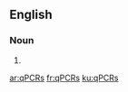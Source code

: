 ==English==

===Noun===
{{head|en|plural}}

# {{plural of|qPCR|lang=en}}

[[ar:qPCRs]]
[[fr:qPCRs]]
[[ku:qPCRs]]